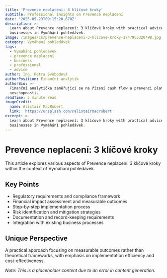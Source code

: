 ```yaml
---
title: 'Prevence neplacení: 3 klíčové kroky'
subtitle: Professional insights on Prevence neplacení
date: '2025-05-23T09:15:20.670Z'
description: >-
  Learn about Prevence neplacení: 3 klíčové kroky with practical advice for
  businesses in Vymáhání pohledávek.
image: /images/cs/prevence-neplaceni-3-klicove-kroky-1747905320498.jpg
category: Vymáhání pohledávek
tags:
  - Vymáhání pohledávek
  - prevence neplacení
  - business
  - professional
  - advice
author: Ing. Petra Svobodová
authorPosition: Finanční analytik
authorBio: >-
  Finanční analytička zaměřující se na řízení cash flow a prevenci platební
  neschopnosti.
readTime: 5 minute read
imageCredit:
  name: Alistair MacRobert
  link: 'https://unsplash.com/@alistairmacrobert'
excerpt: >-
  Learn about Prevence neplacení: 3 klíčové kroky with practical advice for
  businesses in Vymáhání pohledávek.
---
```

# Prevence neplacení: 3 klíčové kroky

This article explores various aspects of Prevence neplacení: 3 klíčové kroky within the context of Vymáhání pohledávek.

## Key Points
- Regulatory requirements and compliance framework
- Financial impact assessment and measurable outcomes
- Step-by-step implementation process
- Risk identification and mitigation strategies
- Documentation and record-keeping requirements
- Integration with existing business processes

## Unique Perspective
A practical approach focusing on measurable outcomes rather than theoretical frameworks, with emphasis on implementation efficiency and cost-effectiveness.

*Note: This is a placeholder content due to an error in content generation.*
